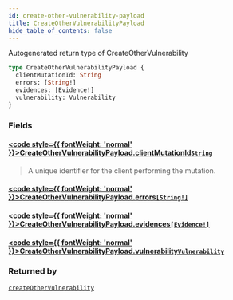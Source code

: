 ```yaml
---
id: create-other-vulnerability-payload
title: CreateOtherVulnerabilityPayload
hide_table_of_contents: false
---
```








Autogenerated return type of CreateOtherVulnerability

```graphql
type CreateOtherVulnerabilityPayload {
  clientMutationId: String
  errors: [String!]
  evidences: [Evidence!]
  vulnerability: Vulnerability
}
```


### Fields

#### [<code style={{ fontWeight: 'normal' }}>CreateOtherVulnerabilityPayload.<b>clientMutationId</b></code>](#)<Bullet />[`String`](/api/graphql/documentation/scalars/string) <Badge class="secondary" text="scalar"/>
> A unique identifier for the client performing the mutation.
> 

#### [<code style={{ fontWeight: 'normal' }}>CreateOtherVulnerabilityPayload.<b>errors</b></code>](#)<Bullet />[`[String!]`](/api/graphql/documentation/scalars/string) <Badge class="secondary" text="list"/> <Badge class="secondary" text="scalar"/>
> 
> 

#### [<code style={{ fontWeight: 'normal' }}>CreateOtherVulnerabilityPayload.<b>evidences</b></code>](#)<Bullet />[`[Evidence!]`](/api/graphql/documentation/objects/evidence) <Badge class="secondary" text="list"/> <Badge class="secondary" text="object"/>
> 
> 

#### [<code style={{ fontWeight: 'normal' }}>CreateOtherVulnerabilityPayload.<b>vulnerability</b></code>](#)<Bullet />[`Vulnerability`](/api/graphql/documentation/objects/vulnerability) <Badge class="secondary" text="object"/>
> 
> 



### Returned by

[`createOtherVulnerability`](/api/graphql/documentation/mutations/create-other-vulnerability)  <Badge class="secondary" text="mutation"/>



